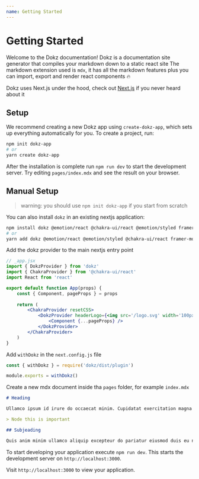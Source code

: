 ```yaml
---
name: Getting Started
---
```



# Getting Started

Welcome to the Dokz documentation!
Dokz is a documentation site generator that compiles your markdown down to a static react site
The markdown extension used is `mdx`, it has all the markdown features plus you can import, export and render react components 🔥

Dokz uses Next.js under the hood, check out [Next.js](https://nextjs.org/) if you never heard about it

<TableOfContents />

## Setup

We recommend creating a new Dokz app using `create-dokz-app`, which sets up everything automatically for you. To create a project, run:

```bash
npm init dokz-app
# or
yarn create dokz-app
```

After the installation is complete run `npm run dev` to start the development server. Try editing `pages/index.mdx` and see the result on your browser.

## Manual Setup

> warning: you should use `npm init dokz-app` if you start from scratch

You can also install `dokz` in an existing nextjs application:

```bash
npm install dokz @emotion/react @chakra-ui/react @emotion/styled framer-motion
# or
yarn add dokz @emotion/react @emotion/styled @chakra-ui/react framer-motion
```

Add the dokz provider to the main nextjs entry point

```jsx
// _app.jsx
import { DokzProvider } from 'dokz'
import { ChakraProvider } from '@chakra-ui/react'
import React from 'react'

export default function App(props) {
    const { Component, pageProps } = props
    
    return (
        <ChakraProvider resetCSS>
            <DokzProvider headerLogo={<img src='/logo.svg' width='100px' />}>
                <Component {...pageProps} />
            </DokzProvider>
        </ChakraProvider>
    )
}
```

Add `withDokz` in the `next.config.js` file

```js
const { withDokz } = require('dokz/dist/plugin')

module.exports = withDokz()
```

Create a new mdx document inside tha `pages` folder, for example `index.mdx`

```md
# Heading

Ullamco ipsum id irure do occaecat minim. Cupidatat exercitation magna sit sunt aliqua voluptate excepteur amet dolor ea do. Consectetur veniam deserunt ullamco irure ullamco. Voluptate magna tempor elit voluptate velit enim dolor nulla sit fugiat exercitation. Anim deserunt Lorem aliquip cillum duis deserunt consequat sit culpa commodo.

> Node this is important

## Subjeading

Quis anim minim ullamco aliquip excepteur do pariatur eiusmod duis eu non. Duis deserunt Lorem nulla non duis voluptate dolore et. Do veniam mollit in do ad id enim anim dolore sint labore quis consequat.
```

To start developing your application execute `npm run dev`. This starts the development server on `http://localhost:3000`.

Visit `http://localhost:3000` to view your application.

